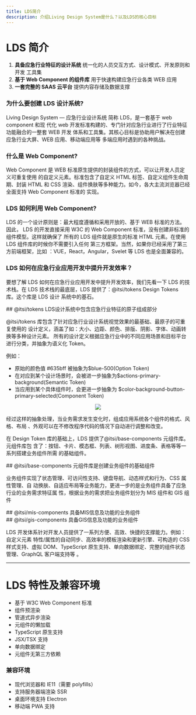 ```yaml
---
title: LDS简介
description: 介绍Living Design System是什么？以及LDS的核心目标
---
```


# LDS 简介

1. **具备应急行业特征的设计系统** 统一化的人员交互方式、设计模式、开发原则和开发
   工具集
2. **基于 Web Component 的组件库** 用于快速构建应急行业各类 WEB 应用
3. **一套完整的 SAAS 云平台** 提供内容存储及数据支撑

### 为什么要创建 LDS 设计系统?

Living Design System — 应急行业设计系统 简称 LDS，是一套基于 web component 和现
代化 web 开发标准构建的、专门针对应急行业进行了行业特征功能融合的一整套 WEB 开发
体系和工具集。其核心目标是协助用户解决在创建应急行业大屏、WEB 应用、移动端应用等
多端应用时遇到的各种挑战。

### 什么是 Web Component?

Web Component 是 WEB 标准原生提供的封装组件的方式，可以让开发人员定义可重复使用
的自定义元素。标准包含了自定义 HTML 标签、自定义组件生命周期、封装 HTML 和 CSS
渲染、组件换肤等多种能力。如今，各大主流浏览器已经全面支持 Web Component 标准的
实现。

### LDS 如何利用 Web Component?

LDS 的一个设计原则是：最大程度遵循和采用开放的、基于 WEB 标准的方法。因此， LDS
的开发直接采用 W3C 的 Web Component 标准，没有创建非标准的组件模型。这样就确保了
所有的 LDS 组件就是原生的标准 HTML 元素。在使用 LDS 组件库的时候你不需要引入任何
第三方框架。当然，如果你已经采用了第三方前端框架，比如
：VUE，React，Angular，Svelet 等 LDS 也是全面兼容的。

### LDS 如何在应急行业应用开发中提升开发效率？

要想了解 LDS 如何在应急行业应用开发中提升开发效率，我们先看一下 LDS 的技术栈。在
LDS 技术栈的最底层，LDS 提供了：@itsi/tokens Design Tokens 库。这个库是 LDS 设计
系统中的基石。

<div className='max-w-xl rounded overflow-hidden shadow-lg border-gray-100 border text-center'>
  <div className='m-0'>
    ## @itsi/tokens LDS设计系统中包含应急行业特征的原子组成部分
  </div>
</div>

@itsi/tokens 库包含了针对应急行业设计系统视觉效果的最基础、最原子的可重复使用的
设计定义，涵盖了如：大小、边距、颜色、排版、阴影、字体、动画转换等多种设计元素。
所有的设计定义根据应急行业中的不同应用场景和目标平台进行分类，并抽象为语义化
Token。

例如：

- 原始的颜色值 #635bff 被抽象为$blue-500(Option Token)
- 在对应到某个设计场景时，会被进一步抽象为$actions-primary-background(Semantic
  Token)
- 当应用到某个具体组件时，会更进一步抽象为
  $color-background-button-primary-selected(Component Token)

<div align='center'>
  <img src='/img/color-token.svg' />
</div>

经过这样的抽象处理，当业务需求发生变化时，组成应用系统各个组件的格式、风格、布局
、外观可以在不修改程序代码的情况下自动进行调整和改变。

在 Design Token 库的基础上，LDS 提供了@itsi/base-components 元组件库。元组件库包
含了：按钮、卡片、模态框、列表、树形视图、进度条、表格等等一系列搭建业务组件所需
的基础组件。

<div className='max-w-xl rounded overflow-hidden shadow-lg border-gray-100 border'>
  <div className='text-center m-0'>
    ## @itsi/base-components 元组件库是创建业务组件的基础组件
  </div>
</div>

业务组件实现了状态管理、可访问性支持、键盘导航、动态样式和行为、CSS 属性管理、自
动换肤、自适应布局等业务能力，更进一步的是业务组件具备了应急行业的业务需求特征属
性，根据业务的需求把业务组件划分为 MIS 组件和 GIS 组件

<div className='max-w-xl rounded overflow-hidden shadow-lg border-gray-100 border'>
  <div className='text-center m-0'>
    ## @itsi/mis-components 具备MIS信息及功能的业务组件
  </div>
</div>
<div className='max-w-xl rounded overflow-hidden shadow-lg border-gray-100 border'>
  <div className='text-center m-0'>
    ## @itsi/gis-components 具备GIS信息及功能的业务组件
  </div>
</div>

LDS 开发体系针对开发人员提供了一系列方便、高效、快捷的支撑能力。例如：自定义元素
特性/属性的自动同步、高效率的模板渲染和更新引擎、可构造的 CSS 样式支持、虚拟
DOM、TypeScript 原生支持、单向数据绑定、完整的组件状态管理、GraphQL 客户端支持等
。

<hr />

# LDS 特性及兼容环境

- 基于 W3C Web Component 标准
- 组件预渲染
- 管道式异步渲染
- 元组件的懒加载
- TypeScript 原生支持
- JSX/TSX 支持
- 单向数据绑定
- 元组件无第三方依赖

### 兼容环境

- 现代浏览器和 IE11（需要 polyfills）
- 支持服务器端渲染 SSR
- 桌面环境支持 Electron
- 移动端 PWA 支持

